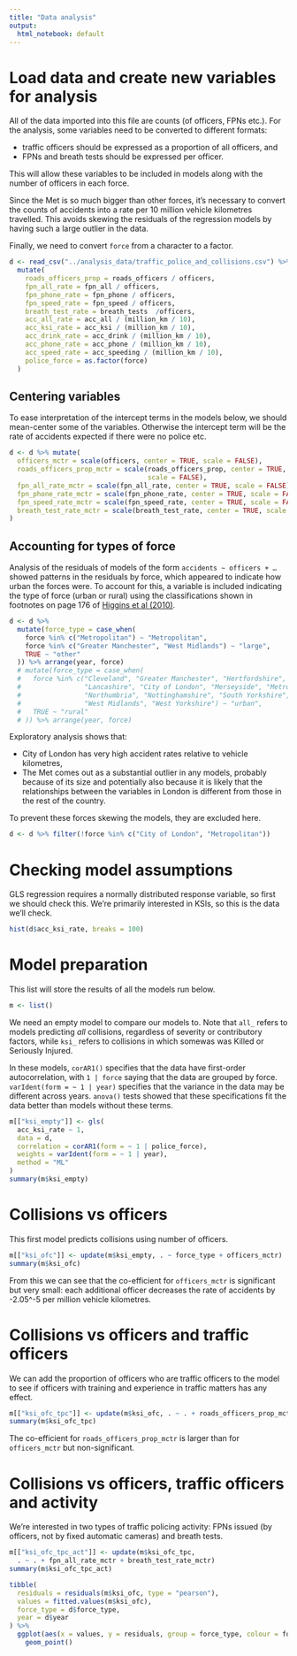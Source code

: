 ```yaml
---
title: "Data analysis"
output:
  html_notebook: default
---
```


# Load data and create new variables for analysis

All of the data imported into this file are counts (of officers, FPNs etc.). For
the analysis, some variables need to be converted to different formats:

  * traffic officers should be expressed as a proportion of all officers, and
  * FPNs and breath tests should be expressed per officer.
  
This will allow these variables to be included in models along with the number
of officers in each force.

Since the Met is so much bigger than other forces, it's necessary to convert the
counts of accidents into a rate per 10 million vehicle kilometres travelled. 
This avoids skewing the residuals of the regression models by having such a 
large outlier in the data.

Finally, we need to convert `force` from a character to a factor.

```r
d <- read_csv("../analysis_data/traffic_police_and_collisions.csv") %>% 
  mutate(
    roads_officers_prop = roads_officers / officers,
    fpn_all_rate = fpn_all / officers,
    fpn_phone_rate = fpn_phone / officers,
    fpn_speed_rate = fpn_speed / officers,
    breath_test_rate = breath_tests  /officers,
    acc_all_rate = acc_all / (million_km / 10),
    acc_ksi_rate = acc_ksi / (million_km / 10),
    acc_drink_rate = acc_drink / (million_km / 10),
    acc_phone_rate = acc_phone / (million_km / 10),
    acc_speed_rate = acc_speeding / (million_km / 10),
    police_force = as.factor(force)
  )
```

## Centering variables

To ease interpretation of the intercept terms in the models below, we should
mean-center some of the variables. Otherwise the intercept term will be the 
rate of accidents expected if there were no police etc.

```r
d <- d %>% mutate(
  officers_mctr = scale(officers, center = TRUE, scale = FALSE),
  roads_officers_prop_mctr = scale(roads_officers_prop, center = TRUE, 
                                   scale = FALSE),
  fpn_all_rate_mctr = scale(fpn_all_rate, center = TRUE, scale = FALSE),
  fpn_phone_rate_mctr = scale(fpn_phone_rate, center = TRUE, scale = FALSE),
  fpn_speed_rate_mctr = scale(fpn_speed_rate, center = TRUE, scale = FALSE),
  breath_test_rate_mctr = scale(breath_test_rate, center = TRUE, scale = FALSE)
)
```


## Accounting for types of force

Analysis of the residuals of models of the form `accidents ~ officers + …`
showed patterns in the residuals by force, which appeared to indicate how urban
the forces were. To account for this, a variable is included indicating the 
type of force (urban or rural) using the classifications shown in footnotes on
page 176 of [Higgins et al (2010)](https://assets.publishing.service.gov.uk/government/uploads/system/uploads/attachment_data/file/116360/hosb1210-chap7.pdf).

```r
d <- d %>% 
  mutate(force_type = case_when(
    force %in% c("Metropolitan") ~ "Metropolitan",
    force %in% c("Greater Manchester", "West Midlands") ~ "large",
    TRUE ~ "other"
  )) %>% arrange(year, force)
  # mutate(force_type = case_when(
  #   force %in% c("Cleveland", "Greater Manchester", "Hertfordshire", 
  #                "Lancashire", "City of London", "Merseyside", "Metropolitan",
  #                "Northumbria", "Nottinghamshire", "South Yorkshire", "Surrey",
  #                "West Midlands", "West Yorkshire") ~ "urban",
  #   TRUE ~ "rural"
  # )) %>% arrange(year, force)
```



Exploratory analysis shows that:

  * City of London has very high accident rates relative to vehicle kilometres,
  * The Met comes out as a substantial outlier in any models, probably because
    of its size and potentially also because it is likely that the relationships
    between the variables in London is different from those in the rest of the
    country.

To prevent these forces skewing the models, they are excluded here.

```r
d <- d %>% filter(!force %in% c("City of London", "Metropolitan"))
```


# Checking model assumptions

GLS regression requires a normally distributed response variable, so first we
should check this. We're primarily interested in KSIs, so this is the data we'll
check.

```r
hist(d$acc_ksi_rate, breaks = 100)
```


# Model preparation

This list will store the results of all the models run below.

```r
m <- list()
```

We need an empty model to compare our models to. Note that `all_` refers to
models predicting *all* collisions, regardless of severity or contributory
factors, while `ksi_` refers to collisions in which somewas was Killed or
Seriously Injured.

In these models, `corAR1()` specifies that the data have first-order
autocorrelation, with `1 | force` saying that the data are grouped by force.
`varIdent(form = ~ 1 | year)` specifies that the variance in the data may be 
different across years. `anova()` tests showed that these specifications fit
the data better than models without these terms.

```r
m[["ksi_empty"]] <- gls(
  acc_ksi_rate ~ 1, 
  data = d, 
  correlation = corAR1(form = ~ 1 | police_force),
  weights = varIdent(form = ~ 1 | year),
  method = "ML"
)
summary(m$ksi_empty)
```


# Collisions vs officers

This first model predicts collisions using number of officers.

```r
m[["ksi_ofc"]] <- update(m$ksi_empty, . ~ force_type + officers_mctr)
summary(m$ksi_ofc)
```

From this we can see that the co-efficient for `officers_mctr` is significant
but very small: each additional officer decreases the rate of accidents by
-2.05^-5 per million vehicle kilometres.


# Collisions vs officers and traffic officers

We can add the proportion of officers who are traffic officers to the model to 
see if officers with training and experience in traffic matters has any effect.

```r
m[["ksi_ofc_tpc"]] <- update(m$ksi_ofc, . ~ . + roads_officers_prop_mctr)
summary(m$ksi_ofc_tpc)
```

The co-efficient for `roads_officers_prop_mctr` is larger than for 
`officers_mctr` but non-significant. 


# Collisions vs officers, traffic officers and activity

We're interested in two types of traffic policing activity: FPNs issued (by 
officers, not by fixed automatic cameras) and breath tests.

```r
m[["ksi_ofc_tpc_act"]] <- update(m$ksi_ofc_tpc, 
  . ~ . + fpn_all_rate_mctr + breath_test_rate_mctr)
summary(m$ksi_ofc_tpc_act)
```

```r
tibble(
  residuals = residuals(m$ksi_ofc, type = "pearson"), 
  values = fitted.values(m$ksi_ofc), 
  force_type = d$force_type, 
  year = d$year
) %>% 
  ggplot(aes(x = values, y = residuals, group = force_type, colour = force_type)) + 
    geom_point() 
```

